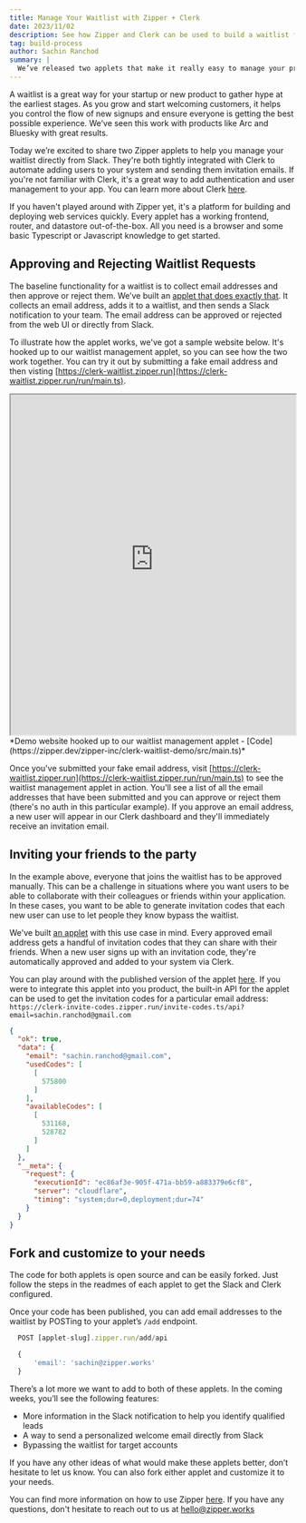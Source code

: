```yaml
---
title: Manage Your Waitlist with Zipper + Clerk
date: 2023/11/02
description: See how Zipper and Clerk can be used to build a waitlist for your product.
tag: build-process
author: Sachin Ranchod
summary: |
  We’ve released two applets that make it really easy to manage your product’s waitlist directly from Slack. We’ve integrated them into Clerk so that approved users can be automatically invited into your system.
---
```


A waitlist is a great way for your startup or new product to gather hype at the earliest stages. As you grow and start welcoming customers, it helps you control the flow of new signups and ensure everyone is getting the best possible experience. We’ve seen this work with products like Arc and Bluesky with great results.

Today we’re excited to share two Zipper applets to help you manage your waitlist directly from Slack. They're both tightly integrated with Clerk to automate adding users to your system and sending them invitation emails. If you're not familiar with Clerk, it's a great way to add authentication and user management to your app. You can learn more about Clerk [here](https://clerk.dev).

If you haven't played around with Zipper yet, it's a platform for building and deploying web services quickly. Every applet has a working frontend, router, and datastore out-of-the-box. All you need is a browser and some basic Typescript or Javascript knowledge to get started.

## Approving and Rejecting Waitlist Requests

The baseline functionality for a waitlist is to collect email addresses and then approve or reject them. We’ve built an [applet that does exactly that](https://zipper.dev/gallery/zipper-inc/clerk-waitlist). It collects an email address, adds it to a waitlist, and then sends a Slack notification to your team. The email address can be approved or rejected from the web UI or directly from Slack.

To illustrate how the applet works, we've got a sample website below. It's hooked up to our waitlist management applet, so you can see how the two work together. You can try it out by submitting a fake email address and then visting [https://clerk-waitlist.zipper.run](https://clerk-waitlist.zipper.run/run/main.ts).

<iframe
  width="100%"
  height="600"
  src="https://clerk-waitlist-demo.zipper.run/embed/run/main.ts"
></iframe>
*Demo website hooked up to our waitlist management applet -
[Code](https://zipper.dev/zipper-inc/clerk-waitlist-demo/src/main.ts)*

Once you've submitted your fake email address, visit [https://clerk-waitlist.zipper.run](https://clerk-waitlist.zipper.run/run/main.ts) to see the waitlist management applet in action. You'll see a list of all the email addresses that have been submitted and you can approve or reject them (there's no auth in this particular example). If you approve an email address, a new user will appear in our Clerk dashboard and they'll immediately receive an invitation email.

## Inviting your friends to the party

In the example above, everyone that joins the waitlist has to be approved manually. This can be a challenge in situations where you want users to be able to collaborate with their colleagues or friends within your application. In these cases, you want to be able to generate invitation codes that each new user can use to let people they know bypass the waitlist.

We've built [an applet](https://zipper.dev/gallery/zipper-inc/clerk-invite-codes) with this use case in mind. Every approved email address gets a handful of invitation codes that they can share with their friends. When a new user signs up with an invitation code, they're automatically approved and added to your system via Clerk.

You can play around with the published version of the applet [here](https://clerk-invite-codes.zipper.run/run/main.ts). If you were to integrate this applet into you product, the built-in API for the applet can be used to get the invitation codes for a particular email address: `https://clerk-invite-codes.zipper.run/invite-codes.ts/api?email=sachin.ranchod@gmail.com`

```JSON
{
  "ok": true,
  "data": {
    "email": "sachin.ranchod@gmail.com",
    "usedCodes": [
      [
        575800
      ]
    ],
    "availableCodes": [
      [
        531168,
        528782
      ]
    ]
  },
  "__meta": {
    "request": {
      "executionId": "ec86af3e-905f-471a-bb59-a883379e6cf8",
      "server": "cloudflare",
      "timing": "system;dur=0,deployment;dur=74"
    }
  }
}
```

## Fork and customize to your needs

The code for both applets is open source and can be easily forked. Just follow the steps in the readmes of each applet to get the Slack and Clerk configured.

Once your code has been published, you can add email addresses to the waitlist by POSTing to your applet’s `/add` endpoint.

```typescript
  POST [applet-slug].zipper.run/add/api

  {
	  'email': 'sachin@zipper.works'
  }
```

There’s a lot more we want to add to both of these applets. In the coming weeks, you’ll see the following features:

- More information in the Slack notification to help you identify qualified leads
- A way to send a personalized welcome email directly from Slack
- Bypassing the waitlist for target accounts

If you have any other ideas of what would make these applets better, don’t hesitate to let us know. You can also fork either applet and customize it to your needs.

You can find more information on how to use Zipper [here](https://zipper.dev/docs). If you have any questions, don't hesitate to reach out to us at [hello@zipper.works](mailto:hello@zipper.works)
